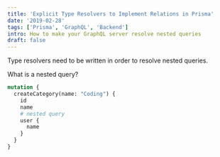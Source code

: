 ```yaml
---
title: 'Explicit Type Resolvers to Implement Relations in Prisma'
date: '2019-02-28'
tags: ['Prisma', 'GraphQL', 'Backend']
intro: How to make your GraphQL server resolve nested queries
draft: false
---
```


Type resolvers need to be written in order to resolve nested queries.

What is a nested query?

```GraphQL
mutation {
  createCategory(name: "Coding") {
    id
    name
    # nested query
    user {
      name
    }
  }
}
```
